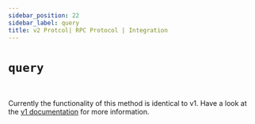 ```yaml
---
sidebar_position: 22
sidebar_label: query
title: v2 Protcol| RPC Protocol | Integration
---
```


# `query`

<br/>

Currently the functionality of this method is identical to v1. Have a look at the [v1 documentation](/docs/surrealdb/integration/rpc/v1#query) for more information.